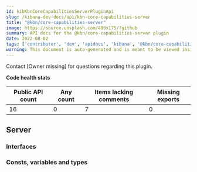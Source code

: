 ```yaml
---
id: kibKbnCoreCapabilitiesServerPluginApi
slug: /kibana-dev-docs/api/kbn-core-capabilities-server
title: "@kbn/core-capabilities-server"
image: https://source.unsplash.com/400x175/?github
summary: API docs for the @kbn/core-capabilities-server plugin
date: 2022-08-02
tags: ['contributor', 'dev', 'apidocs', 'kibana', '@kbn/core-capabilities-server']
warning: This document is auto-generated and is meant to be viewed inside our experimental, new docs system. Reach out in #docs-engineering for more info.
---
```




Contact [Owner missing] for questions regarding this plugin.

**Code health stats**

| Public API count  | Any count | Items lacking comments | Missing exports |
|-------------------|-----------|------------------------|-----------------|
| 16 | 0 | 7 | 0 |

## Server

### Interfaces
<DocDefinitionList data={kbnCoreCapabilitiesServerObj.server.interfaces}/>

### Consts, variables and types
<DocDefinitionList data={kbnCoreCapabilitiesServerObj.server.misc}/>


